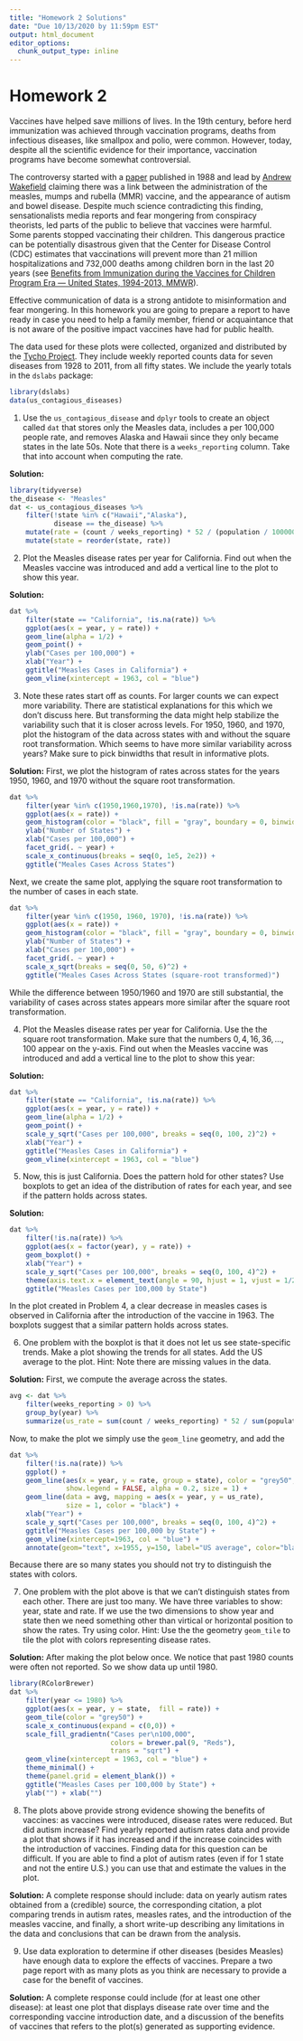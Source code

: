 ```yaml
---
title: "Homework 2 Solutions"
date: "Due 10/13/2020 by 11:59pm EST"
output: html_document
editor_options: 
  chunk_output_type: inline
---
```


# Homework 2

Vaccines have helped save millions of lives. In the 19th century, before herd immunization was achieved through vaccination programs, deaths from infectious diseases, like smallpox and polio, were common. However, today, despite all the scientific evidence for their importance, vaccination programs have become somewhat controversial.

The controversy started with a [paper](http://www.thelancet.com/journals/lancet/article/PIIS0140-6736(97)11096-0/abstract) published in 1988 and lead by [Andrew Wakefield](https://en.wikipedia.org/wiki/Andrew_Wakefield) claiming there was a link between the administration of the measles, mumps and rubella (MMR) vaccine, and the appearance of autism and bowel disease. Despite much science contradicting this finding, sensationalists media reports and fear mongering from conspiracy theorists, led parts of the public to believe that vaccines were harmful. Some parents stopped vaccinating their children. This dangerous practice can be potentially disastrous given that the Center for Disease Control (CDC) estimates that vaccinations will prevent more than 21 million hospitalizations and 732,000 deaths among children born in the last 20 years (see [Benefits from Immunization during the Vaccines for Children Program Era — United States, 1994-2013, MMWR](https://www.cdc.gov/mmwr/preview/mmwrhtml/mm6316a4.htm)). 

Effective communication of data is a strong antidote to misinformation and fear mongering. In this homework you are going to prepare a report to have ready in case you need to help a family member, friend or acquaintance that is not aware of the positive impact vaccines have had for public health.

The data used for these plots were collected, organized and distributed by the [Tycho Project](http://www.tycho.pitt.edu/). They include weekly reported counts data for seven diseases from 1928 to 2011, from all fifty states. We include the yearly totals in the `dslabs` package:

```r
library(dslabs)
data(us_contagious_diseases)
```

1. Use the `us_contagious_disease` and `dplyr` tools to create an object called `dat` that stores only the Measles data, includes a per 100,000 people rate, and removes Alaska and Hawaii since they only became states in the late 50s. Note that there is a `weeks_reporting` column. Take that into account when computing the rate.

**Solution:** 
```r
library(tidyverse)
the_disease <- "Measles"
dat <- us_contagious_diseases %>%
    filter(!state %in% c("Hawaii","Alaska"),
           disease == the_disease) %>%
    mutate(rate = (count / weeks_reporting) * 52 / (population / 100000)) %>% 
    mutate(state = reorder(state, rate)) 
```


2. Plot the Measles disease rates per year for California. Find out when the Measles vaccine was introduced and add a vertical line to the plot to show this year.

**Solution:**  
```r
dat %>% 
    filter(state == "California", !is.na(rate)) %>%
    ggplot(aes(x = year, y = rate)) +
    geom_line(alpha = 1/2) + 
    geom_point() + 
    ylab("Cases per 100,000") + 
    xlab("Year") +
    ggtitle("Measles Cases in California") + 
    geom_vline(xintercept = 1963, col = "blue")
```

3. Note these rates start off as counts. For larger counts we can expect more variability. There are statistical explanations for this which we don't discuss here. But transforming the data might help stabilize the variability such that it is closer across levels. For 1950, 1960, and 1970, plot the histogram of the data across states with and without the square root transformation. Which seems to have more similar variability across years? Make sure to pick binwidths that result in informative plots.

**Solution:** First, we plot the histogram of rates across states for the years 1950, 1960, and 1970 without the square root transformation.
```r
dat %>% 
    filter(year %in% c(1950,1960,1970), !is.na(rate)) %>%
    ggplot(aes(x = rate)) +
    geom_histogram(color = "black", fill = "gray", boundary = 0, binwidth = 50) +
    ylab("Number of States") +
    xlab("Cases per 100,000") +
    facet_grid(. ~ year) +
    scale_x_continuous(breaks = seq(0, 1e5, 2e2)) +
    ggtitle("Meales Cases Across States")
```

Next, we create the same plot, applying the square root transformation to the number of cases in each state.
```r
dat %>% 
    filter(year %in% c(1950, 1960, 1970), !is.na(rate)) %>%
    ggplot(aes(x = rate)) +
    geom_histogram(color = "black", fill = "gray", boundary = 0, binwidth = 3) +
    ylab("Number of States") +
    xlab("Cases per 100,000") +
    facet_grid(. ~ year) +
    scale_x_sqrt(breaks = seq(0, 50, 6)^2) +
    ggtitle("Meales Cases Across States (square-root transformed)")
```

While the difference between 1950/1960 and 1970 are still substantial, the variability of cases across states appears more similar after the square root transformation.


4. Plot the Measles disease rates per year for California. Use the the square root transformation. Make sure that the numbers $0,4,16,36, \dots, 100$ appear on the y-axis. Find out when the Measles vaccine was introduced and add a vertical line to the plot to show this year:

**Solution:** 
```r
dat %>% 
    filter(state == "California", !is.na(rate)) %>%
    ggplot(aes(x = year, y = rate)) +
    geom_line(alpha = 1/2) + 
    geom_point() + 
    scale_y_sqrt("Cases per 100,000", breaks = seq(0, 100, 2)^2) + 
    xlab("Year") +
    ggtitle("Measles Cases in California") + 
    geom_vline(xintercept = 1963, col = "blue")
```

5. Now, this is just California. Does the pattern hold for other states? Use boxplots to get an idea of the distribution of rates for each year, and see if the pattern holds across states.

**Solution:** 
```r
dat %>% 
    filter(!is.na(rate)) %>%
    ggplot(aes(x = factor(year), y = rate)) +
    geom_boxplot() + 
    xlab("Year") +
    scale_y_sqrt("Cases per 100,000", breaks = seq(0, 100, 4)^2) +
    theme(axis.text.x = element_text(angle = 90, hjust = 1, vjust = 1/2)) +
    ggtitle("Measles Cases per 100,000 by State")
```

In the plot created in Problem 4, a clear decrease in measles cases is observed in California after the introduction of the vaccine in 1963. The boxplots suggest that a similar pattern holds across states.


6. One problem with the boxplot is that it does not let us see state-specific trends. Make a plot showing the trends for all states. Add the US average to the plot. Hint: Note there are missing values in the data.

**Solution:** First, we compute the average across the states.
```r
avg <- dat %>%
    filter(weeks_reporting > 0) %>%
    group_by(year) %>% 
    summarize(us_rate = sum(count / weeks_reporting) * 52 / sum(population / 100000))
```

Now, to make the plot we simply use the `geom_line` geometry, and add the 
```r
dat %>% 
    filter(!is.na(rate)) %>%
    ggplot() +
    geom_line(aes(x = year, y = rate, group = state), color = "grey50", 
              show.legend = FALSE, alpha = 0.2, size = 1) +
    geom_line(data = avg, mapping = aes(x = year, y = us_rate), 
              size = 1, color = "black") +
    xlab("Year") + 
    scale_y_sqrt("Cases per 100,000", breaks = seq(0, 100, 4)^2) +
    ggtitle("Measles Cases per 100,000 by State") + 
    geom_vline(xintercept=1963, col = "blue") +
    annotate(geom="text", x=1955, y=150, label="US average", color="black") 
```

Because there are so many states you should not try to distinguish the states with colors.


7. One problem with the plot above is that we can't distinguish states from each other. There are just too many. We have three variables to show: year, state and rate. If we use the two dimensions to show year and state then we need something other than virtical or horizontal position to show the rates. Try using color. Hint: Use the the geometry `geom_tile` to tile the plot with colors representing disease rates. 

**Solution:** After making the plot below once. We notice that past 1980 counts were often not reported. So we show data up until 1980.
```r
library(RColorBrewer)
dat %>% 
    filter(year <= 1980) %>%
    ggplot(aes(x = year, y = state,  fill = rate)) +
    geom_tile(color = "grey50") +
    scale_x_continuous(expand = c(0,0)) +
    scale_fill_gradientn("Cases per\n100,000", 
                         colors = brewer.pal(9, "Reds"), 
                         trans = "sqrt") +
    geom_vline(xintercept = 1963, col = "blue") +
    theme_minimal() +  
    theme(panel.grid = element_blank()) +
    ggtitle("Measles Cases per 100,000 by State") + 
    ylab("") + xlab("")
```


8. The plots above provide strong evidence showing the benefits of vaccines: as vaccines were introduced, disease rates were reduced. But did autism increase? Find yearly reported autism rates data and provide a plot that shows if it has increased and if the increase coincides with the introduction of vaccines. Finding data for this question can be difficult. If you are able to find a plot of autism rates (even if for 1 state and not the entire U.S.) you can use that and estimate the values in the plot. 


**Solution:** A complete response should include: data on yearly autism rates obtained from a (credible) source, the corresponding citation, a plot comparing trends in autism rates, measles rates, and the introduction of the measles vaccine, and finally, a short write-up describing any limitations in the data and conclusions that can be drawn from the analysis.


9. Use data exploration to determine if other diseases (besides Measles) have enough data to explore the effects of vaccines. Prepare a two page report with as many plots as you think are necessary to provide a case for the benefit of vaccines.

**Solution:** A complete response could include (for at least one other disease): at least one plot that displays disease rate over time and the corresponding vaccine introduction date, and a discussion of the benefits of vaccines that refers to the plot(s) generated as supporting evidence. 
